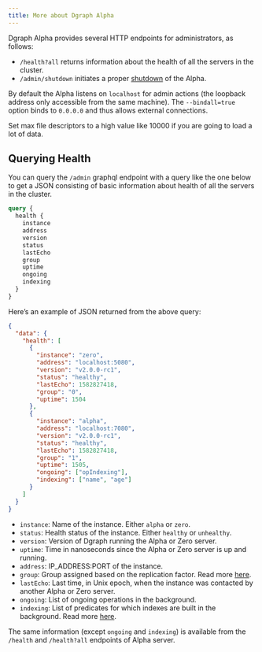 ```yaml
---
title: More about Dgraph Alpha
---
```


Dgraph Alpha provides several HTTP endpoints for administrators, as follows:

- `/health?all` returns information about the health of all the servers in the
  cluster.
- `/admin/shutdown` initiates a proper
  [shutdown](./overview#shutting-down-database) of the Alpha.

By default the Alpha listens on `localhost` for admin actions (the loopback
address only accessible from the same machine). The `--bindall=true` option
binds to `0.0.0.0` and thus allows external connections.

<Tip>
  Set max file descriptors to a high value like 10000 if you are going to load a
  lot of data.
</Tip>

## Querying Health

You can query the `/admin` graphql endpoint with a query like the one below to
get a JSON consisting of basic information about health of all the servers in
the cluster.

```graphql
query {
  health {
    instance
    address
    version
    status
    lastEcho
    group
    uptime
    ongoing
    indexing
  }
}
```

Here’s an example of JSON returned from the above query:

```json
{
  "data": {
    "health": [
      {
        "instance": "zero",
        "address": "localhost:5080",
        "version": "v2.0.0-rc1",
        "status": "healthy",
        "lastEcho": 1582827418,
        "group": "0",
        "uptime": 1504
      },
      {
        "instance": "alpha",
        "address": "localhost:7080",
        "version": "v2.0.0-rc1",
        "status": "healthy",
        "lastEcho": 1582827418,
        "group": "1",
        "uptime": 1505,
        "ongoing": ["opIndexing"],
        "indexing": ["name", "age"]
      }
    ]
  }
}
```

- `instance`: Name of the instance. Either `alpha` or `zero`.
- `status`: Health status of the instance. Either `healthy` or `unhealthy`.
- `version`: Version of Dgraph running the Alpha or Zero server.
- `uptime`: Time in nanoseconds since the Alpha or Zero server is up and
  running.
- `address`: IP_ADDRESS:PORT of the instance.
- `group`: Group assigned based on the replication factor. Read more
  [here](./cluster-setup).
- `lastEcho`: Last time, in Unix epoch, when the instance was contacted by
  another Alpha or Zero server.
- `ongoing`: List of ongoing operations in the background.
- `indexing`: List of predicates for which indexes are built in the background.
  Read more [here](/dgraph/dql/schema#indexes-in-background).

The same information (except `ongoing` and `indexing`) is available from the
`/health` and `/health?all` endpoints of Alpha server.
